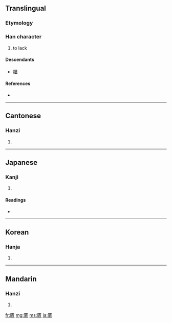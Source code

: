 {{also|匮}}
==Translingual==

===Etymology===
{{Han compound|匚|貴|c1=s|c2=p|t1=cabinet|t2=valuables|ls=psc}}

===Han character===
{{Han char|rn=22|rad=匚|as=12|sn=14|four=7171<sub>8</sub>|canj=尸中一金 (SLMC)}}

# to lack

====Descendants====
* [[櫃]]

====References====
* {{Han ref|kx=0154.200|dkj=02651|dj=0346.240|hdz=10089.140|uh=5331|ud=21297|bh=B9BC|bd=47548}}

----

==Cantonese==

===Hanzi===
{{yue-hanzi|jyut=|y=gwai6|sim=匮}}

# {{defn|Cantonese}}

----

==Japanese==

===Kanji===
{{ja-kanji|grade=|rs=匚12}}

# {{defn|Japanese}}

====Readings====
* {{ja-readings|on=[[き]] (ki), [[ぎ]] (gi)|kun=[[ひつ]] (hitsu)}}

----

==Korean==

===Hanja===
{{ko-hanja|hangeul=궤|rv=gwe|mr=kwe}}

# {{defn|Korean}}

----

==Mandarin==

===Hanzi===
{{cmn-hanzi|sim=匮|pin=[[guì]] ([[gui4]])|wg=kuei<sup>4</sup>}}

# {{defn|Mandarin}}

[[fr:匱]]
[[mg:匱]]
[[ms:匱]]
[[ja:匱]]
